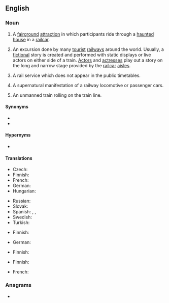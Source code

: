 ==English==

===Noun===
{{en-noun}}

# A [[fairground]] [[attraction]] in which participants ride through a [[haunted house]] in a [[railcar]].
# {{lb|en|theater}} An excursion done by many [[tourist]] [[railway]]s around the world. Usually, a [[fiction]]al story is created and performed with static displays or live actors on either side of a train. [[actor|Actor]]s and [[actress]]es play out a story on the long and narrow stage provided by the [[railcar]] [[aisle]]s.
# {{lb|en|UK}} A rail service which does not appear in the public timetables.
# {{lb|en|UK}} A supernatural manifestation of a railway locomotive or passenger cars.
# An unmanned train rolling on the train line.

====Synonyms====
{{sense|unmanned train}}
* {{l|en|runaway train}}
* {{l|en|glider}}

====Hypernyms====
* {{sense|fairground attraction}} {{l|en|dark ride}}

====Translations====
{{trans-top|fairground attraction}}
* Czech: {{t|cs|strašidelná dráha|f}}
* Finnish: {{t|fi|kummitusjuna}}
* French: {{t+|fr|train fantôme|m}}
* German: {{t+|de|Geisterbahn|f}}
* Hungarian: {{t+|hu|szellemvasút}}
{{trans-mid}}
* Russian: {{t|ru|дорога пеще́ра ужасов|f}}
* Slovak: {{t|sk|strašidelná dráha|f}}
* Spanish: {{t|es|tren del terror|m}}, {{t|es|tren fantasma|}}, {{t|es|tren infernal|m}}
* Swedish: {{t|sv|spöktåg}}
* Turkish: {{t|tr|korku tüneli}}
{{trans-bottom}}

{{trans-top|theatrical performance beside a train}}
* Finnish: {{t|fi|kummitusjuna}}
{{trans-mid}}
* German: {{t|de|Geisterzug}}
{{trans-bottom}}

{{trans-top|rail service which does not appear on timetables}}
{{trans-mid}}
{{trans-bottom}}

{{trans-top|supernatural manifestation of a train}}
* Finnish: {{t+|fi|aavejuna}}
{{trans-mid}}
{{trans-bottom}}

{{trans-top|unmanned train}}
* Finnish: {{t|fi|[[miehittämätön]] [[juna]]}}
{{trans-mid}}
* French: {{t+|fr|train fantôme|m}}
{{trans-bottom}}

===Anagrams===
* {{anagrams|en|a=aghinorstt|throatings}}